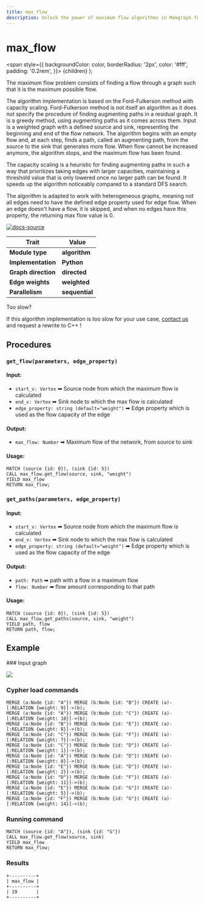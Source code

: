 ```yaml
---
title: max_flow
description: Unlock the power of maximum flow algorithms in Memgraph for analyzing flow networks. Access tutorials and comprehensive documentation to learn how to perform maximum flow analysis and gain insights from your graph data.
---
```



# max_flow

  <span
    style={{
      backgroundColor: color,
      borderRadius: '2px',
      color: '#fff',
      padding: '0.2rem',
    }}>
    {children}
  </span>
);

The maximum flow problem consists of finding a flow through a graph such that it
is the maximum possible flow.

The algorithm implementation is based on the Ford-Fulkerson method with capacity
scaling. Ford-Fulkerson method is not itself an algorithm as it does not specify
the procedure of finding augmenting paths in a residual graph. It is a greedy
method, using augmenting paths as it comes across them. Input is a weighted
graph with a defined source and sink, representing the beginning and end of the
flow network. The algorithm begins with an empty flow and, at each step, finds a
path, called an augmenting path, from the source to the sink that generates more
flow. When flow cannot be increased anymore, the algorithm stops, and the maximum
flow has been found.

The capacity scaling is a heuristic for finding augmenting paths in such a way
that prioritizes taking edges with larger capacities, maintaining a threshold
value that is only lowered once no larger path can be found. It speeds up the
algorithm noticeably compared to a standard DFS search.

The algorithm is adapted to work with heterogeneous graphs, meaning not all
edges need to have the defined edge property used for edge flow. When an edge 
doesn't have a flow, it is skipped, and when no edges have this property, the
returning max flow value is 0.

[![docs-source](https://img.shields.io/badge/source-max_flow-FB6E00?logo=github&style=for-the-badge)](https://github.com/memgraph/mage/blob/main/python/max_flow.py)

| Trait               | Value                                                 |
| ------------------- | ----------------------------------------------------- |
| **Module type**     | <Highlight color="#FB6E00">**algorithm**</Highlight>  |
| **Implementation**  | <Highlight color="#FB6E00">**Python**</Highlight>        |
| **Graph direction** | <Highlight color="#FB6E00">**directed**</Highlight> |
| **Edge weights**    |  <Highlight color="#FB6E00">**weighted**</Highlight>|
| **Parallelism**     | <Highlight color="#FB6E00">**sequential**</Highlight> |

<Callout type="info"> 

Too slow? 

If this algorithm implementation is too slow for your use case, [contact us](mailto:tech@memgraph.com) and request a rewrite to C++ !

</Callout>

## Procedures

### `get_flow(parameters, edge_property)`

#### Input:

* `start_v: Vertex` ➡ Source node from which the maximum flow is calculated
* `end_v: Vertex` ➡ Sink node to which the max flow is calculated
* `edge_property: string (default="weight")` ➡ Edge property which is used as the flow
  capacity of the edge

#### Output:

* `max_flow: Number` ➡ Maximum flow of the network, from source to sink

#### Usage:

```cypher
MATCH (source {id: 0}), (sink {id: 5})
CALL max_flow.get_flow(source, sink, "weight")
YIELD max_flow
RETURN max_flow;
```

### `get_paths(parameters, edge_property)`

#### Input:

* `start_v: Vertex` ➡ Source node from which the maximum flow is calculated
* `end_v: Vertex` ➡ Sink node to which the max flow is calculated
* `edge_property: string (default="weight")` ➡ Edge property which is used as the flow
  capacity of the edge

#### Output:

* `path: Path` ➡ path with a flow in a maximum flow
* `flow: Number` ➡ flow amount corresponding to that path

#### Usage:

```cypher
MATCH (source {id: 0}), (sink {id: 5})
CALL max_flow.get_paths(source, sink, "weight")
YIELD path, flow
RETURN path, flow;
```

## Example

<Steps>
### Input graph

![](/pages/advanced-algorithms/available-algorithms/max_flow/max-flow-1.png)

### Cypher load commands

```cypher
MERGE (a:Node {id: "A"}) MERGE (b:Node {id: "B"}) CREATE (a)-[:RELATION {weight: 9}]->(b);
MERGE (a:Node {id: "A"}) MERGE (b:Node {id: "C"}) CREATE (a)-[:RELATION {weight: 10}]->(b);
MERGE (a:Node {id: "B"}) MERGE (b:Node {id: "E"}) CREATE (a)-[:RELATION {weight: 8}]->(b);
MERGE (a:Node {id: "C"}) MERGE (b:Node {id: "F"}) CREATE (a)-[:RELATION {weight: 7}]->(b);
MERGE (a:Node {id: "C"}) MERGE (b:Node {id: "D"}) CREATE (a)-[:RELATION {weight: 1}]->(b);
MERGE (a:Node {id: "A"}) MERGE (b:Node {id: "D"}) CREATE (a)-[:RELATION {weight: 8}]->(b);
MERGE (a:Node {id: "E"}) MERGE (b:Node {id: "D"}) CREATE (a)-[:RELATION {weight: 2}]->(b);
MERGE (a:Node {id: "D"}) MERGE (b:Node {id: "F"}) CREATE (a)-[:RELATION {weight: 11}]->(b);
MERGE (a:Node {id: "E"}) MERGE (b:Node {id: "G"}) CREATE (a)-[:RELATION {weight: 5}]->(b);
MERGE (a:Node {id: "F"}) MERGE (b:Node {id: "G"}) CREATE (a)-[:RELATION {weight: 14}]->(b);
```

### Running command

```cypher
MATCH (source {id: "A"}), (sink {id: "G"})
CALL max_flow.get_flow(source, sink)
YIELD max_flow
RETURN max_flow;
```

### Results

```plaintext
+----------+
| max_flow |
+----------+
| 19       |
+----------+
```

</Steps>
